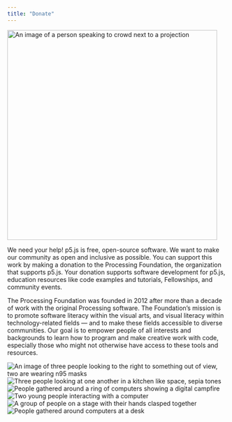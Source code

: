 ```yaml
---
title: "Donate"
---
```


<Image src={featuredDonate} alt="An image of a person speaking to crowd next to a projection" width="480"/>

We need your help! p5.js is free, open-source software. We want to make our community as open and inclusive as possible. You can support this work by making a donation to the Processing Foundation, the organization that supports p5.js. Your donation supports software development for p5.js, education resources like code examples and tutorials, Fellowships, and community events.

<DonorBoxWidget />

The Processing Foundation was founded in 2012 after more than a decade of work with the original Processing software. The Foundation’s mission is to promote software literacy within the visual arts, and visual literacy within technology-related fields — and to make these fields accessible to diverse communities. Our goal is to empower people of all interests and backgrounds to learn how to program and make creative work with code, especially those who might not otherwise have access to these tools and resources.

<div class="mt-xl content-grid [&>*]:col-span-3 [&>*:first-child]:col-span-6 [&>*:last-child]:col-span-6 lg:w-[calc(100vw-300px)]">
  <Image src={donate1} alt="An image of three people looking to the right to something out of view, two are wearing n95 masks"/>
  <Image src={donate2} alt="Three people looking at one another in a kitchen like space, sepia tones"/>
  <Image src={donate3} alt="People gathered around a ring of computers showing a digital campfire"/>
  <Image src={donate4} alt="Two young people interacting with a computer"/>
  <Image src={donate5} alt="A group of people on a stage with their hands clasped together"/>
  <Image src={donate6} alt="People gathered around computers at a desk"/>
</div >